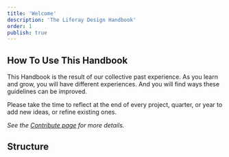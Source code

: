 ```yaml
---
title: 'Welcome'
description: 'The Liferay Design Handbook'
order: 1
publish: true
---
```



## How To Use This Handbook

This Handbook is the result of our collective past experience. As you learn and grow, you will have different experiences. And you will find ways these guidelines can be improved.

Please take the time to reflect at the end of every project, quarter, or year to add new ideas, or refine existing ones.

_See the [Contribute page](././contribute) for more details._

## Structure

<Grid template="auto / 1fr 1fr 1fr" gap="1rem">
	<Grid.Item>
		<CardHidden
			handbook
			title="Work"
			text="General policies and best practices for how we do work."
			to=".././work/remotely"
		/>
	</Grid.Item>
	<Grid.Item>
		<CardHidden
			handbook
			delay="0.2s"
			title="Tools"
			text="Guides for the applications and programs that we use."
			to=".././tools/figma"
		/>
	</Grid.Item>
	<Grid.Item>
		<CardHidden
			handbook
			delay=".3s"
			title="Collaborate"
			text="Methods for working together &mdash; standups, critiques, and more."
			to=".././collaborate/globally"
		/>
	</Grid.Item>
	<Grid.Item>
		<CardHidden
			handbook
			delay=".4s"
			title="Advocate"
			text="How and where we promote and share each other's work."
			to=".././advocate/introduction"
		/>
	</Grid.Item>
	<Grid.Item>
		<CardHidden
			handbook
			delay=".5s"
			title="Grow"
			text="Career paths, skill maps, job titles and more &mdash; grow and get better!"
			to=".././grow/introduction"
		/>
	</Grid.Item>
	<Grid.Item>
		<CardHidden
			handbook
			delay=".6s"
			title="Contribute"
			text="How to contribute to this living guide for Liferay Design."
			to=".././contribute/introduction"
		/>
	</Grid.Item>
</Grid>

<br />
<br />
<br />
<br />
